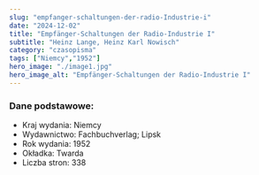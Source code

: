 ```yaml
---
slug: "empfanger-schaltungen-der-radio-Industrie-i"
date: "2024-12-02"
title: "Empfänger-Schaltungen der Radio-Industrie I"
subtitle: "Heinz Lange, Heinz Karl Nowisch"
category: "czasopisma"
tags: ["Niemcy","1952"]
hero_image: "./image1.jpg"
hero_image_alt: "Empfänger-Schaltungen der Radio-Industrie I"
---
```


### Dane podstawowe:

- Kraj wydania: Niemcy
- Wydawnictwo: Fachbuchverlag; Lipsk
- Rok wydania: 1952
- Okładka: Twarda
- Liczba stron: 338
